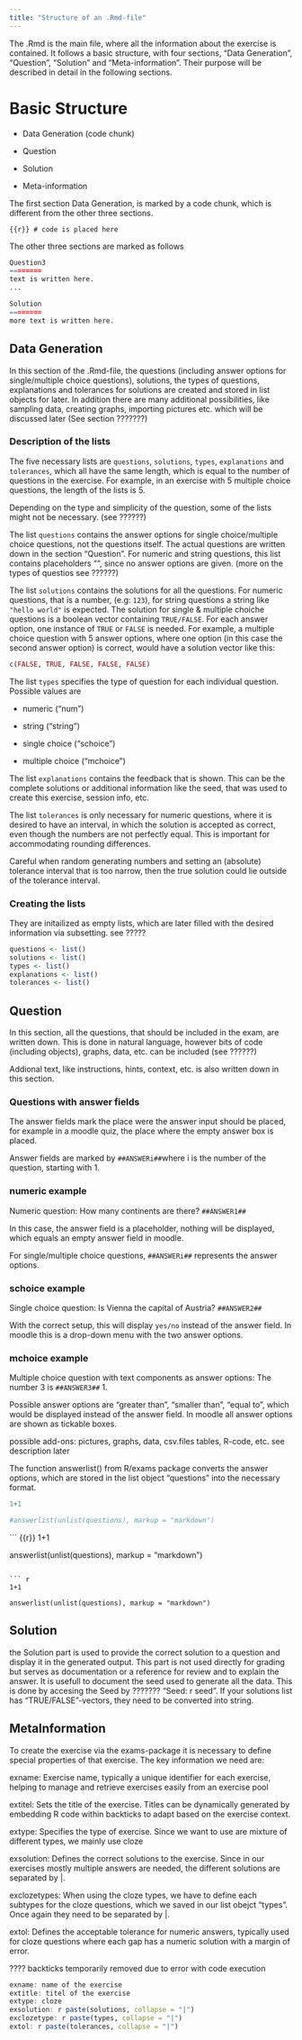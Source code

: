 ```yaml
---
title: "Structure of an .Rmd-file"
---
```


The .Rmd is the main file, where all the information about the exercise is contained. It follows a basic structure, with four sections, "Data Generation", "Question", "Solution" and "Meta-information". Their purpose will be described in detail in the following sections.

# Basic Structure

-   Data Generation (code chunk)

-   Question

-   Solution

-   Meta-information

The first section Data Generation, is marked by a code chunk, which is different from the other three sections.

``` {{r}}
# code is placed here 
```

The other three sections are marked as follows

``` r
Question3
========
text is written here. 
... 

Solution
========
more text is written here. 
```

## Data Generation

In this section of the .Rmd-file, the questions (including answer options for single/multiple choice questions), solutions, the types of questions, explanations and tolerances for solutions are created and stored in list objects for later. In addition there are many additional possibilities, like sampling data, creating graphs, importing pictures etc. which will be discussed later (See section ???????)

### Description of the lists

The five necessary lists are `questions`, `solutions`, `types`, `explanations` and `tolerances`, which all have the same length, which is equal to the number of questions in the exercise. For example, in an exercise with 5 multiple choice questions, the length of the lists is 5.

Depending on the type and simplicity of the question, some of the lists might not be necessary. (see ??????)

The list `questions` contains the answer options for single choice/multiple choice questions, not the questions itself. The actual questions are written down in the section "Question". For numeric and string questions, this list contains placeholders "", since no answer options are given. (more on the types of questios see ??????)

The list `solutions` contains the solutions for all the questions. For numeric questions, that is a number, (e.g: `123`), for string questions a string like `"hello world"` is expected. The solution for single & multiple choiche questions is a boolean vector containing `TRUE/FALSE`. For each answer option, one instance of `TRUE` or `FALSE` is needed. For example, a multiple choice question with 5 answer options, where one option (in this case the second answer option) is correct, would have a solution vector like this:

``` r
c(FALSE, TRUE, FALSE, FALSE, FALSE)
```

The list `types` specifies the type of question for each individual question. Possible values are

-   numeric ("num")

-   string ("string")

-   single choice ("schoice")

-   multiple choice ("mchoice")

The list `explanations` contains the feedback that is shown. This can be the complete solutions or additional information like the seed, that was used to create this exercise, session info, etc.

The list `tolerances` is only necessary for numeric questions, where it is desired to have an interval, in which the solution is accepted as correct, even though the numbers are not perfectly equal. This is important for accommodating rounding differences.

::: callout-warning
Careful when random generating numbers and setting an (absolute) tolerance interval that is too narrow, then the true solution could lie outside of the tolerance interval.
:::

### Creating the lists

They are initailized as empty lists, which are later filled with the desired information via subsetting. see ?????

``` r
questions <- list() 
solutions <- list() 
types <- list()
explanations <- list() 
tolerances <- list()
```

## Question

In this section, all the questions, that should be included in the exam, are written down. This is done in natural language, however bits of code (including objects), graphs, data, etc. can be included (see ??????)

Addional text, like instructions, hints, context, etc. is also written down in this section.

### Questions with answer fields

The answer fields mark the place were the answer input should be placed, for example in a moodle quiz, the place where the empty answer box is placed.

Answer fields are marked by `##ANSWERi##`where i is the number of the question, starting with 1.

::: callout-tip
### numeric example

Numeric question: How many continents are there? `##ANSWER1##`

In this case, the answer field is a placeholder, nothing will be displayed, which equals an empty answer field in moodle.
:::

For single/multiple choice questions, `##ANSWERi##` represents the answer options.

::: callout-tip
### schoice example

Single choice question: Is Vienna the capital of Austria? `##ANSWER2##`

With the correct setup, this will display `yes/no` instead of the answer field. In moodle this is a drop-down menu with the two answer options.
:::

::: callout-tip
### mchoice example

Multiple choice question with text components as answer options: The number 3 is `##ANSWER3##` 1.

Possible answer options are "greater than", "smaller than", "equal to", which would be displayed instead of the answer field. In moodle all answer options are shown as tickable boxes.
:::

possible add-ons: pictures, graphs, data, csv.files tables, R-code, etc. see description later

The function answerlist() from R/exams package converts the answer options, which are stored in the list object "questions" into the necessary format.

```r
1+1

#answerlist(unlist(questions), markup = "markdown")

```

``` {{r}}
1+1

answerlist(unlist(questions), markup = "markdown")
```

``` r
1+1

answerlist(unlist(questions), markup = "markdown")
```

## Solution

the Solution part is used to provide the correct solution to a question and display it in the generated output. This part is not used directly for grading but serves as documentation or a reference for review and to explain the answer. It is usefull to document the seed used to generate all the data. This is done by accesing the Seed by ??????? "Seed: r seed". If your solutions list has "TRUE/FALSE"-vectors, they need to be converted into string.

## MetaInformation

To create the exercise via the exams-package it is necessary to define special properties of that exercise. The key information we need are:

exname: Exercise name, typically a unique identifier for each exercise, helping to manage and retrieve exercises easily from an exercise pool

extitel: Sets the title of the exercise. Titles can be dynamically generated by embedding R code within backticks to adapt based on the exercise context.

extype: Specifies the type of exercise. Since we want to use are mixture of different types, we mainly use cloze

exsolution: Defines the correct solutions to the exercise. Since in our exercises mostly multiple answers are needed, the different solutions are separated by \|.

exclozetypes: When using the cloze types, we have to define each subtypes for the cloze questions, which we saved in our list obejct "types". Once again they need to be separated by \|.

extol: Defines the acceptable tolerance for numeric answers, typically used for cloze questions where each gap has a numeric solution with a margin of error.

???? backticks temporarily removed due to error with code execution

``` r
exname: name of the exercise
extitle: titel of the exercise
extype: cloze
exsolution: r paste(solutions, collapse = "|")
exclozetype: r paste(types, collapse = "|")
extol: r paste(tolerances, collapse = "|")
```
